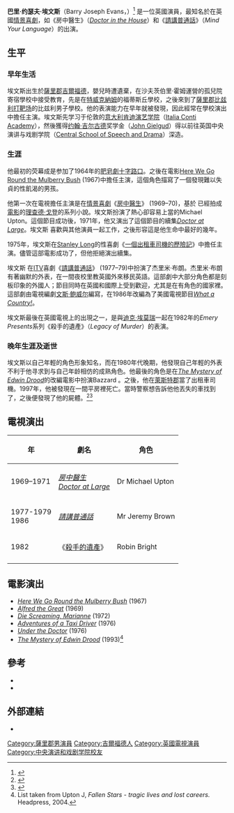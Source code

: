 {{Link style|time=2015-12-11T10:33:44+00:00}}
{{Infobox person
| name                    = Barry Evans<br />巴里·埃文斯
| image                   =
| caption                 =
| birthname               = 巴里·约瑟夫·埃文斯
| birth_date               = {{birthdate|1943|6|18|df=y}}
| birth_place              = [[英格蘭|英格蘭]]<br />[[薩里郡|薩里郡]][[吉爾福德|吉爾福德]]
| death_date               = {{dda|1997|2|9|1943|6|18|df=y}}
| death_place              = 英格蘭<br />[[萊斯特郡|萊斯特郡]][[:en:Claybrooke_Magna|Claybrooke Magna]]
| restingplace            =
| othername               =
| occupation              = 演員
| yearsactive             =
| spouse                  =
| website                 =
| awards                  =
}}
'''巴里·约瑟夫·埃文斯'''（Barry Joseph Evans，{{bd|1943年|6月18日|1997年|2月9日}}）<ref>{{cite news|url=http://www.independent.co.uk/news/people/obituary-barry-埃文斯-1278359.html|title=Obituary: Barry Evans|last=Hayward|first=Anthony|date=13 February 1997|work=[[The_Independent|The Independent]]|accessdate=6 January 2011|location=London, UK|archive-date=2021-05-28|archive-url=https://archive.today/20210528101257/http://www.independent.co.uk/news/people/obituary-barry-%E5%9F%83%E6%96%87%E6%96%AF-1278359.html|dead-url=no}}</ref> 是一位英國演員，最知名於在英國[[情景喜劇|情景喜劇]]，如《房中醫生》（''[[:en:Doctor_in_the_House_(TV_series)|Doctor in the House]]''）和《[[請講普通話|請講普通話]]》（''Mind Your Language''）的出演。

==生平==
===早年生活===
埃文斯出生於[[薩里郡|薩里郡]][[吉爾福德|吉爾福德]]，嬰兒時遭遺棄，在沙夫茨伯里·霍姆運營的孤兒院寄宿學校中接受教育，先是在[[特威克納姆|特威克納姆]]的福蒂斯丘學校，之後來到了[[薩里郡|薩里郡]][[:en:Bisley,_Surrey|比兹利打靶场]]的比兹利男子學校。他的表演能力在早年就被發現，因此經常在學校演出中擔任主演。埃文斯先学习于伦敦的[[意大利肯迪演艺学院|意大利肯迪演艺学院]]（[[:en:Italia_Conti_Academy|Italia Conti Academy]]），然後獲得[[约翰·吉尔古德|约翰·吉尔古德]]奖学金（[[John_Gielgud|John Gielgud]]）得以前往英国中央演讲与戏剧学院（[[:en:Central_School_of_Speech_and_Drama|Central School of Speech and Drama]]）深造。

===生涯===
他最初的荧幕成是参加了1964年的[[肥皂劇|肥皂劇]][[:en:Crossroads_(soap_opera)|十字路口]]。之後在電影[[:en:Here_We_Go_Round_the_Mulberry_Bush_(film)|Here We Go Round the Mulberry Bush]] (1967)中擔任主演，這個角色描寫了一個發現難以失貞的性飢渴的男孩。

他第一次在電視擔任主演是在[[情景喜劇|情景喜劇]]《[[:en:Doctor_in_the_House_(TV_series)|房中醫生]]》 (1969–70)，基於
已經拍成[[:en:Doctor_in_the_House|電影]]的[[:en:Richard_Gordon_(English_author)|理查德·戈登]]的系列小說。埃文斯扮演了熱心卻容易上當的Michael Upton。這個節目成功後，1971年，他又演出了這個節目的續集''[[:en:Doctor_at_Large_(TV_series)|Doctor at Large]]''。埃文斯 喜歡與其他演員一起工作，之後形容這是他生命中最好的幾年。

1975年，埃文斯在[[:en:Stanley_Long|Stanley Long]]的性喜劇《[[:en:Adventures_of_a_Taxi_Driver|一個出租車司機的歷險記]]》中擔任主演。儘管這部電影成功了，但他拒絕演出續集。

埃文斯 在[[ITV|ITV]]喜劇《[[:en:Mind_Your_Language|請講普通話]]》 (1977–79)中扮演了杰里米·布朗。杰里米·布朗有著幽默的外表，在一間夜校里教英國外來移民英語。這部劇中大部分角色都是刻板印象的外國人；節目同時在英國和國際上受到歡迎，尤其是在有角色的國家裡。這部劇由電視編劇[[:en:Vince_Powell|文斯·鲍威尔]]編寫，在1986年改編為了美國電視節目''[[:en:What_a_Country!|What a Country!]]''。

埃文斯最後在英國電視上的出現之一，是與[[:en:Dick_Emery|迪克·埃莫瑞]]一起在1982年的''Emery Presents''系列《殺手的遺產》（''Legacy of Murder''）的表演。

===晚年生涯及逝世===
埃文斯以自己年輕的角色形象知名，而在1980年代晚期，他發現自己年輕的外表不利于他寻求到与自己年龄相仿的成熟角色。他最後的角色是在''[[:en:The_Mystery_of_Edwin_Drood|The Mystery of Edwin Drood]]''的改編電影中扮演Bazzard 。之後，他在[[萊斯特郡|萊斯特郡]]當了出租車司機。1997年，他被發現在一間平房裡死亡。當時警察想告訴他他丟失的車找到了，之後便發現了他的屍體。<ref>{{cite news|url=http://www.independent.co.uk/news/police-investigate-suspicious-death-of-sitcom-actor-1278156.html|title=Police investigate `suspicious' death of sitcom actor|last=Bennetto|first=Jason|date=12 February 1997|work=[[The_Independent|The Independent]]|publisher=Independent Print Limited|accessdate=25 December 2010|location=London, UK|archive-date=2020-07-25|archive-url=https://web.archive.org/web/20200725093910/https://www.independent.co.uk/news/police-investigate-suspicious-death-of-sitcom-actor-1278156.html|dead-url=yes}}</ref><ref>{{cite book|last=Upton|first=Julian|title=Fallen stars: tragic lives and lost careers|url=http://books.google.com/books?id=Gb5ci9IF_SMC&pg=RA1-PT61&dq=death+%22barry+埃文斯%22&hl=de&ei=StsVTenuJsLtOfbt9fcI&sa=X&oi=book_result&ct=result&resnum=1&ved=0CCgQ6AEwAA#v=onepage&q=death%20%22barry%20埃文斯%22&f=false|year=2004|publisher=Headpress|location=London, UK|isbn=1900486385|page=89}}</ref>

==電視演出==
{| class="wikitable"
! 年 !! 劇名 !! 角色
|-
|1969–1971 || ''[[:en:Doctor_in_the_House_(TV_series)|房中醫生]]''<br>''[[:en:Doctor_at_Large_(TV_series)|Doctor at Large]]'' ||Dr Michael Upton
|-
|1977-1979<br>1986 || ''[[:en:Mind_Your_Language|請講普通話]]'' || Mr Jeremy Brown
|-
|1982 || 《[[:en:Legacy_of_Murder|殺手的遺產]]》 || Robin Bright
|-
|}

==電影演出==
* ''[[:en:Here_We_Go_Round_the_Mulberry_Bush|Here We Go Round the Mulberry Bush]]'' (1967)
* ''[[:en:Alfred_the_Great_(film)|Alfred the Great]]'' (1969)
* ''[[:en:Die_Screaming,_Marianne|Die Screaming, Marianne]]'' (1972)
* ''[[:en:Adventures_of_a_Taxi_Driver|Adventures of a Taxi Driver]]'' (1976)
* ''[[:en:Under_the_Doctor|Under the Doctor]]'' (1976)
* ''[[:en:The_Mystery_of_Edwin_Drood_(1993_film)|The Mystery of Edwin Drood]]'' (1993)<ref>List taken from Upton J, ''Fallen Stars - tragic lives and lost careers.'' Headpress, 2004.</ref>

==參考==
{{Reflist|1}}
* {{Cite book|last=Sheridan|first=Simon|title=Keeping the British End Up: Four Decades of Saucy Cinema|publisher=Reynolds & Hearn Books|year=2007|edition=third}}
* {{Cite book|last=Sheridan|first=Simon|title=X-Rated – Adventures of an Exploitation Filmmaker|publisher=Reynolds & Hearn Books|year=2008}}

==外部連結==
* {{IMDB name|0262554}}

{{DEFAULTSORT:Evans, Barry}}
[[Category:薩里郡男演員|Category:薩里郡男演員]]
[[Category:吉爾福德人|Category:吉爾福德人]]
[[Category:英國電視演員|Category:英國電視演員]]
[[Category:中央演讲和戏剧学院校友|Category:中央演讲和戏剧学院校友]]